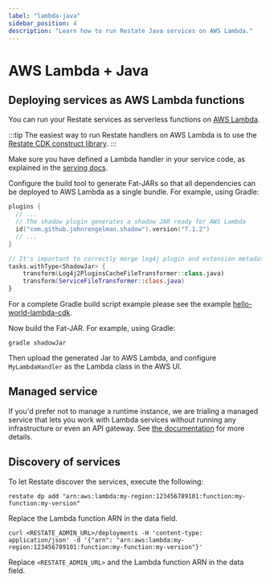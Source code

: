 ```yaml
---
label: "lambda-java"
sidebar_position: 4
description: "Learn how to run Restate Java services on AWS Lambda."
---
```



# AWS Lambda + Java

## Deploying services as AWS Lambda functions
You can run your Restate services as serverless functions on [AWS Lambda](https://aws.amazon.com/lambda/).

:::tip
The easiest way to run Restate handlers on AWS Lambda is to use the [Restate CDK construct library](/deploy/lambda/cdk).
:::

Make sure you have defined a Lambda handler in your service code, as explained in the [serving docs](/develop/sdk/serving#restate-lambda-handler).

Configure the build tool to generate Fat-JARs so that all dependencies can be deployed to AWS Lambda as a single bundle. For example, using Gradle:

```kotlin
plugins {
  // ...
  // The shadow plugin generates a shadow JAR ready for AWS Lambda
  id("com.github.johnrengelman.shadow").version("7.1.2")
  // ...
}

// It's important to correctly merge log4j plugin and extension metadata, otherwise certain logging features may break
tasks.withType<ShadowJar> {
    transform(Log4j2PluginsCacheFileTransformer::class.java)
    transform(ServiceFileTransformer::class.java)
}
```

For a complete Gradle build script example please see the example [hello-world-lambda-cdk](https://github.com/restatedev/examples/blob/main/kotlin/hello-world-lambda-cdk/lambda/build.gradle.kts).

Now build the Fat-JAR. For example, using Gradle:

```shell
gradle shadowJar
```

Then upload the generated Jar to AWS Lambda, and configure `MyLambdaHandler` as the Lambda class in the AWS UI.

## Managed service
If you'd prefer not to manage a runtime instance, we are trialing a managed service that lets you work
with Lambda services without running any infrastructure or even an API gateway.
See [the documentation](/deploy/restate_cloud) for more details.

## Discovery of services

To let Restate discover the services, execute the following: 

<Tabs groupId="interface" queryString>
<TabItem value="cli" label="CLI">

```shell
restate dp add "arn:aws:lambda:my-region:123456789101:function:my-function:my-version"
```

Replace the Lambda function ARN in the data field.

</TabItem>
<TabItem value="curl" label="curl">

```shell
curl <RESTATE_ADMIN_URL>/deployments -H 'content-type: application/json' -d '{"arn": "arn:aws:lambda:my-region:123456789101:function:my-function:my-version"}'
```

Replace `<RESTATE_ADMIN_URL>` and the Lambda function ARN in the data field.

</TabItem>
</Tabs>


